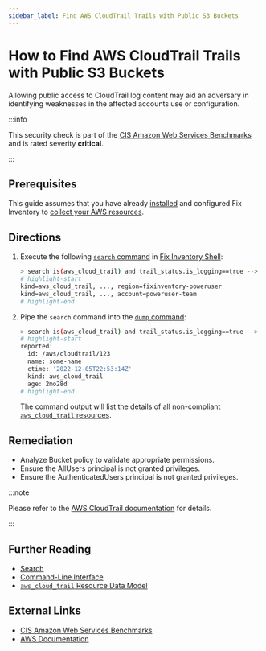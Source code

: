 ```yaml
---
sidebar_label: Find AWS CloudTrail Trails with Public S3 Buckets
---
```


# How to Find AWS CloudTrail Trails with Public S3 Buckets

Allowing public access to CloudTrail log content may aid an adversary in identifying weaknesses in the affected accounts use or configuration.

:::info

This security check is part of the [CIS Amazon Web Services Benchmarks](https://cisecurity.org/benchmark/amazon_web_services) and is rated severity **critical**.

:::

## Prerequisites

This guide assumes that you have already [installed](../../../getting-started/install/index.mdx) and configured Fix Inventory to [collect your AWS resources](../../../how-to-guides/data-sources/collect-aws-resource-data.mdx).

## Directions

1. Execute the following [`search` command](../../../reference/cli/search.mdx) in [Fix Inventory Shell](../../../reference/components/shell.mdx):

   ```bash
   > search is(aws_cloud_trail) and trail_status.is_logging==true --> is(aws_s3_bucket) and bucket_public_access_block_configuration.{block_public_acls!=true or ignore_public_acls!=true or block_public_policy!=true or restrict_public_buckets!=true} or bucket_acl.grants[*].{permission in [READ, READ_ACP] and grantee.uri=="http://acs.amazonaws.com/groups/global/AllUsers"}
   # highlight-start
   ​kind=aws_cloud_trail, ..., region=fixinventory-poweruser
   ​kind=aws_cloud_trail, ..., account=poweruser-team
   # highlight-end
   ```

2. Pipe the `search` command into the [`dump` command](../../../reference/cli/dump.mdx):

   ```bash
   > search is(aws_cloud_trail) and trail_status.is_logging==true --> is(aws_s3_bucket) and bucket_public_access_block_configuration.{block_public_acls!=true or ignore_public_acls!=true or block_public_policy!=true or restrict_public_buckets!=true} or bucket_acl.grants[*].{permission in [READ, READ_ACP] and grantee.uri=="http://acs.amazonaws.com/groups/global/AllUsers"} | dump
   # highlight-start
   ​reported:
   ​  id: /aws/cloudtrail/123
   ​  name: some-name
   ​  ctime: '2022-12-05T22:53:14Z'
   ​  kind: aws_cloud_trail
   ​  age: 2mo28d
   # highlight-end
   ```

   The command output will list the details of all non-compliant [`aws_cloud_trail` resources](../../../reference/unified-data-model/aws/cloudtrail/aws_cloud_trail.mdx).

## Remediation

- Analyze Bucket policy to validate appropriate permissions.
- Ensure the AllUsers principal is not granted privileges.
- Ensure the AuthenticatedUsers principal is not granted privileges.

:::note

Please refer to the [AWS CloudTrail documentation](https://docs.aws.amazon.com/IAM/latest/UserGuide/reference_policies_elements_principal.html) for details.

:::

## Further Reading

- [Search](../../../reference/search/index.mdx)
- [Command-Line Interface](../../../reference/cli/index.mdx)
- [`aws_cloud_trail` Resource Data Model](../../../reference/unified-data-model/aws/cloudtrail/aws_cloud_trail.mdx)

## External Links

- [CIS Amazon Web Services Benchmarks](https://cisecurity.org/benchmark/amazon_web_services)
- [AWS Documentation](https://docs.aws.amazon.com/IAM/latest/UserGuide/reference_policies_elements_principal.html)
